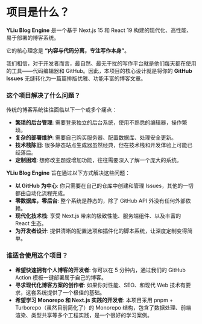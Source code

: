 # 项目是什么？

**YLiu Blog Engine** 是一个基于 Next.js 15 和 React 19 构建的现代化、高性能、易于部署的博客系统。

它的核心理念是 **“内容与代码分离，专注写作本身”**。

我们相信，对于开发者而言，最自然、最无干扰的写作平台就是他们每天都在使用的工具——代码编辑器和 GitHub。因此，本项目的核心设计就是将你的 **GitHub Issues** 无缝转化为一篇篇排版优雅、功能丰富的博客文章。

### 这个项目解决了什么问题？

传统的博客系统往往面临以下一个或多个痛点：

- **繁琐的后台管理**: 需要登录独立的后台系统，使用不熟悉的编辑器，操作繁琐。
- **复杂的部署维护**: 需要自己购买服务器、配置数据库、处理安全更新。
- **技术栈陈旧**: 很多静态站点生成器虽然经典，但在技术栈和开发体验上可能已经落后。
- **定制困难**: 想修改主题或增加功能，往往需要深入了解一个庞大的系统。

**YLiu Blog Engine** 旨在通过以下方式解决这些问题：

- **以 GitHub 为中心**: 你只需要在自己的仓库中创建和管理 Issues，其他的一切都由自动化流程完成。
- **零数据库，零后台**: 整个系统是静态的，除了 GitHub API 外没有任何外部依赖。
- **现代化技术栈**: 享受 Next.js 带来的极致性能、服务端组件、以及丰富的 React 生态。
- **为开发者设计**: 提供清晰的配置选项和插件化的脚本系统，让深度定制变得简单。

### 谁适合使用这个项目？

- **希望快速拥有个人博客的开发者**: 你可以在 5 分钟内，通过我们的 GitHub Action 模板一键部署属于自己的博客。
- **寻求现代化博客方案的创作者**: 如果你对性能、SEO、和现代 Web 技术有要求，这套系统提供了一个极佳的基础。
- **希望学习 Monorepo 和 Next.js 实践的开发者**: 本项目采用 pnpm + Turborepo（虽然目前简化了）的 Monorepo 结构，包含了数据处理、前端渲染、类型共享等多个工程实践，是一个很好的学习案例。

